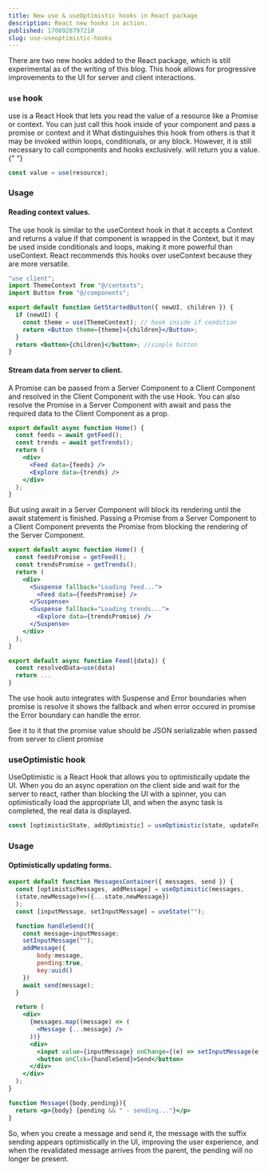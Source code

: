 ```yaml
---
title: New use & useOptimistic hooks in React package
description: React new hooks in action.
published: 1708928797210
slug: use-useoptimistic-hooks
---
```


There are two new hooks added to the React package, which is still experimental as of the writing of this blog. This hook allows for progressive improvements to the UI for server and client interactions.

### `use` hook

<Snippet>use</Snippet> is a React Hook that lets you read the value of a resource
like a <Snippet>Promise</Snippet> or <Snippet>context</Snippet>. You can just
call this hook inside of your component and pass a promise or context and it
What distinguishes this hook from others is that it may be invoked within loops,
conditionals, or any block. However, it is still necessary to call components
and hooks exclusively. will return you a value.{" "}

```js
const value = use(resource);
```

### Usage

#### Reading context values.

The use hook is similar to the useContext hook in that it accepts a Context and returns a value if that component is wrapped in the Context, but it may be used inside conditionals and loops, making it more powerful than useContext. React recommends this hooks over useContext because they are more versatile.

```jsx
"use client";
import ThemeContext from "@/contexts";
import Button from "@/components";

export default function GetStartedButton({ newUI, children }) {
  if (newUI) {
    const theme = use(ThemeContext); // hook inside if condition
    return <Button theme={theme}>{children}</Button>;
  }
  return <button>{children}</button>; //simple button
}
```

#### Stream data from server to client.

A Promise can be passed from a Server Component to a Client Component and resolved in the Client Component with the use Hook. You can also resolve the Promise in a Server Component with <Snippet>await</Snippet> and pass the required data to the Client Component as a prop.

```jsx
export default async function Home() {
  const feeds = await getFeed();
  const trends = await getTrends();
  return (
    <div>
      <Feed data={feeds} />
      <Explore data={trends} />
    </div>
  );
}
```

But using <Snippet>await</Snippet> in a Server Component will block its rendering until the <Snippet>await</Snippet> statement is finished. Passing a Promise from a Server Component to a Client Component prevents the Promise from blocking the rendering of the Server Component.

```jsx
export default async function Home() {
  const feedsPromise = getFeed();
  const trendsPromise = getTrends();
  return (
    <div>
      <Suspense fallback="Loading feed...">
        <Feed data={feedsPromise} />
      </Suspense>
      <Suspense fallback="Loading trends...">
        <Explore data={trendsPromise} />
      </Suspense>
    </div>
  );
}
```

```jsx
export default async function Feed({data}) {
  const resolvedData=use(data)
  return ...
}
```

The <Snippet>use</Snippet> hook auto integrates with Suspense and Error boundaries when promise is resolve it shows the fallback and when error occured in promise the Error boundary can handle the error.

<Note>
  See it to it that the promise value should be JSON serializable when passed
  from server to client promise
</Note>

### useOptimistic hook

UseOptimistic is a React Hook that allows you to optimistically update the UI. When you do an async operation on the client side and wait for the server to react, rather than blocking the UI with a spinner, you can optimistically load the appropriate UI, and when the async task is completed, the real data is displayed.

```js
const [optimisticState, addOptimistic] = useOptimistic(state, updateFn);
```

### Usage

#### Optimistically updating forms.

```jsx
export default function MessagesContainer({ messages, send }) {
  const [optimisticMessages, addMessage] = useOptimistic(messages,
  (state,newMessage)=>({...state,newMessage})
  );
  const [inputMessage, setInputMessage] = useState("");

  function handleSend(){
    const message=inputMessage;
    setInputMessage("");
    addMessage({
        body:message,
        pending:true,
        key:uuid()
    })
    await send(message);
  }

  return (
    <div>
      {messages.map((message) => (
        <Message {...message} />
      ))}
      <div>
        <input value={inputMessage} onChange={(e) => setInputMessage(e.target.value)} />
        <button onClck={handleSend}>Send</button>
      </div>
    </div>
  );
}

function Message({body,pending}){
  return <p>{body} {pending && " - sending..."}</p>
}
```

So, when you create a message and send it, the message with the suffix sending appears optimistically in the UI, improving the user experience, and when the revalidated message arrives from the parent, the pending will no longer be present.
